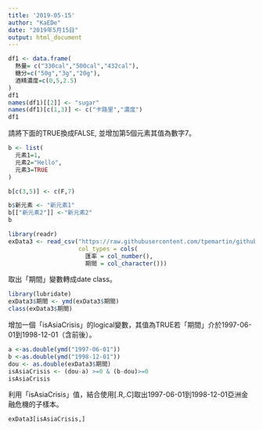 ```yaml
---
title: '2019-05-15'
author: "KaEDe"
date: "2019年5月15日"
output: html_document
---
```


```r
df1 <- data.frame(
  熱量= c("330cal","500cal","432cal"),
  糖分=c("50g","3g","20g"),
  酒精濃度=c(0,5,2.5)
)
df1
names(df1)[[2]] <- "sugar"
names(df1)[c(1,3)] <- c("卡路里","濃度")
df1
```

請將下面的TRUE換成FALSE, 並增加第5個元素其值為數字7。
```r
b <- list(
  元素1=1,
  元素2="Hello",
  元素3=TRUE
)

b[c(3,5)] <- c(F,7)

b$新元素 <- "新元素1"
b[["新元素2"]] <-"新元素2"
b

```


```r
library(readr)
exData3 <- read_csv("https://raw.githubusercontent.com/tpemartin/github-data/master/exData3.csv",
                    col_types = cols(
                      匯率 = col_number(),
                      期間 = col_character()))
```

取出「期間」變數轉成date class。
```r
library(lubridate)
exData3$期間 <- ymd(exData3$期間)
class(exData3$期間)
```

增加一個「isAsiaCrisis」的logical變數，其值為TRUE若「期間」介於1997-06-01到1998-12-01（含前後）。

```r
a <-as.double(ymd("1997-06-01"))
b <-as.double(ymd("1998-12-01"))
dou <- as.double(exData3$期間) 
isAsiaCrisis <- (dou-a) >=0 & (b-dou)>=0
isAsiaCrisis
```

利用「isAsiaCrisis」值，結合使用[.R,.C]取出1997-06-01到1998-12-01亞洲金融危機的子樣本。
```r
exData3[isAsiaCrisis,]
```






